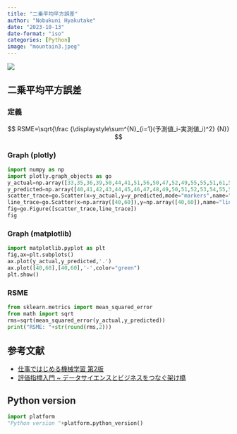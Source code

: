 ```yaml
---
title: "二乗平均平方誤差"
author: "Nobukuni Hyakutake"
date: "2023-10-13"
date-format: "iso"
categories: [Python]
image: "mountain3.jpeg"
---
```


![](mountain3.jpeg)

## 二乗平均平方誤差

### 定義

$$
RSME=\sqrt{\frac {\displaystyle\sum^{N}_{i=1}(予測値_i-実測値_i)^2} {N}}
$$

### Graph (plotly)

```python
import numpy as np
import plotly.graph_objects as go
y_actual=np.array([33,35,36,39,50,44,41,51,56,50,47,52,49,55,55,51,61,58,58,57,66])
y_predicted=np.array([40,41,42,43,44,45,46,47,48,49,50,51,52,53,54,55,56,57,58,59,60])
scatter_trace=go.Scatter(x=y_actual,y=y_predicted,mode="markers",name="scatter")
line_trace=go.Scatter(x=np.array([40,60]),y=np.array([40,60]),name="linear")
fig=go.Figure([scatter_trace,line_trace])
fig
```

### Graph (matplotlib)

```python
import matplotlib.pyplot as plt
fig,ax=plt.subplots()
ax.plot(y_actual,y_predicted,'.')
ax.plot([40,60],[40,60],'-',color="green")
plt.show()
```

### RSME

```python
from sklearn.metrics import mean_squared_error
from math import sqrt
rms=sqrt(mean_squared_error(y_actual,y_predicted))
print("RSME: "+str(round(rms,2)))
```


## 参考文献

- [仕事ではじめる機械学習 第2版](https://www.oreilly.co.jp//books/9784873119472/)
- [評価指標入門 ~ データサイエンスとビジネスをつなぐ架け橋](https://gihyo.jp/book/2023/978-4-297-13314-6)

## Python version

```python
import platform
"Python version "+platform.python_version()
```

